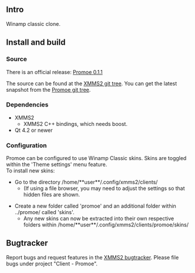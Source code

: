 {{Client
|name=Promoe
|image=Client-Promoe.png
|author=Thomas Frauendorfer
|author2=Tobias RundstrÃ¶m
|author3=Daniel Svensson
|website=[http://git.xmms2.org git.xmms2.org]
|version=0.1.1
|devlanguage=C++
|ui=Qt4
}}
== Intro ==
Winamp classic clone.

== Install and build ==

=== Source ===

There is an official release: [http://home.in.tum.de/~frauendo/promoe-0.1.1.tar.gz Promoe 0.1.1]

The source can be found at the [http://git.xmms2.org/ XMMS2 git tree]. You can get the latest snapshot from the [http://git.xmms2.org/?p=promoe.git;a=summary Promoe git tree].

=== Dependencies ===

* XMMS2
** XMMS2 C++ bindings, which needs boost.
* Qt 4.2 or newer

=== Configuration ===

Promoe can be configured to use Winamp Classic skins.  Skins are toggled within the 'Theme settings' menu feature.<br />
To install new skins:

* Go to the directory /home/**user**/.config/xmms2/clients/  
** (If using a file browser, you may need to adjust the settings so that hidden files are shown.

* Create a new folder called 'promoe' and an additional folder within ../promoe/ called 'skins'. 
** Any new skins can now be extracted into their own respective folders within /home/**user**/.config/xmms2/clients/promoe/skins/

== Bugtracker ==

Report bugs and request features in the [http://bugs.xmms2.org/ XMMS2 bugtracker]. Please file bugs under project "Client - Promoe".